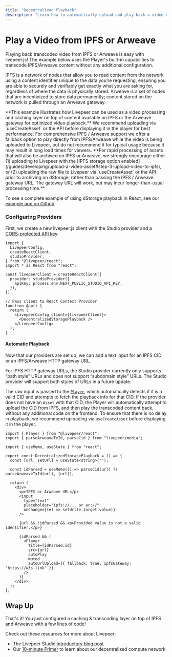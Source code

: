 ```yaml
---
title: "Decentralized Playback"
description: "Learn how to automatically upload and play back a video on IPFS and Arweave with livepeer.js"
---
```


# Play a Video from IPFS or Arweave

Playing back transcoded video from IPFS or Arweave is easy with livepeer.js! The example below uses the Player's built-in capabilities to transcode IPFS/Arweave content without any additional configuration.

IPFS is a network of nodes that allow you to read content from the network using a content identifier unique to the data you’re requesting, ensuring you are able to securely and verifiably get exactly what you are asking for, regardless of where the data is physically stored. Arweave is a set of nodes that are incentivized to store data permanently; content stored on the network is pulled through an Arweave gateway.

<Info>
  **This example illustrates how Livepeer can be used as a video processing and
  caching layer on top of content available on IPFS or the Arweave gateway for
  optimized video playback.** We recommend uploading via `useCreateAsset` or the
  API before displaying it in the player for best performance. For comprehensive
  IPFS / Arweave support we offer a fallback option to play directly from
  IPFS/Arweave while the video is being uploaded to Livepeer, but do not
  recommend it for typical usage because it may result in long load times for
  viewers.
</Info>

<Info>
  **For rapid processing of assets that will also be archived on IPFS or
  Arweave, we strongly encourage either (1) uploading to Livepeer with the [IPFS
  storage option
  enabled](/guides/developing/upload-a-video-asset#step-3-upload-video-to-ipfs),
  or (2) uploading the raw file to Livepeer via `useCreateAsset` or the API
  prior to archiving on dStorage, rather than passing the IPFS / Arweave gateway
  URL. The gateway URL will work, but may incur longer-than-usual processing
  time.**
</Info>

To see a complete example of using dStorage playback in React, see our
[example app on
Github](https://github.com/suhailkakar/livepeer-dStorage-playback).

### Configuring Providers

First, we create a new livepeer.js client with the Studio provider and a [CORS-protected API key](/reference/livepeer-js/providers/studio#apikey):

```tsx App.tsx
import {
  LivepeerConfig,
  createReactClient,
  studioProvider,
} from "@livepeer/react";
import * as React from "react";

const livepeerClient = createReactClient({
  provider: studioProvider({
    apiKey: process.env.NEXT_PUBLIC_STUDIO_API_KEY,
  }),
});

// Pass client to React Context Provider
function App() {
  return (
    <LivepeerConfig client={livepeerClient}>
      <DecentralizedStoragePlayback />
    </LivepeerConfig>
  );
}
```

#### Automatic Playback

Now that our providers are set up, we can add a text input for an IPFS CID or an IPFS/Arweave HTTP gateway URL.

<Callout>
  For IPFS HTTP gateway URLs, the Studio provider currently only supports “path
  style” URLs and does not support “subdomain style” URLs. The Studio provider
  will support both styles of URLs in a future update.
</Callout>

The raw input is passed to the [`Player`](/reference/livepeer-js/Player), which automatically detects if it is a valid CID and attempts
to fetch the playback info for that CID. If the provider does not have an `Asset` with that CID, the Player will automatically attempt
to upload the CID from IPFS, and then play the transcoded content back, without any additional code on the frontend. To ensure that there is no delay in playback, we recommend uploading via `useCreateAsset` before displaying it in the player.

```tsx DecentralizedStoragePlayback.tsx
import { Player } from "@livepeer/react";
import { parseArweaveTxId, parseCid } from "livepeer/media";

import { useMemo, useState } from "react";

export const DecentralizedStoragePlayback = () => {
  const [url, setUrl] = useState<string>("");

  const idParsed = useMemo(() => parseCid(url) ?? parseArweaveTxId(url), [url]);

  return (
    <div>
      <p>IPFS or Arweave URL</p>
      <input
        type="text"
        placeholder="ipfs://... or ar://"
        onChange={(e) => setUrl(e.target.value)}
      />

      {url && !idParsed && <p>Provided value is not a valid identifier.</p>}

      {idParsed && (
        <Player
          title={idParsed.id}
          src={url}
          autoPlay
          muted
          autoUrlUpload={{ fallback: true, ipfsGateway: "https://w3s.link" }}
        />
      )}
    </div>
  );
};
```

## Wrap Up

That's it! You just configured a caching & transcoding layer on top of IPFS and Arweave with a few lines of code!

Check out these resources for more about Livepeer:

- The Livepeer Studio [introductory blog post](https://livepeer.studio/blog/welcome-livepeer-studio)
- Our [10-minute Primer](https://livepeer.org/primer) to learn about our decentralized compute network
